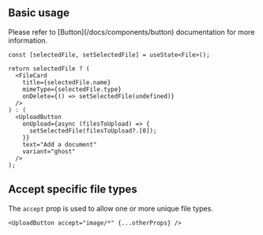 

## Basic usage

<Callout title="This component is a button">
  Please refer to [Button](/docs/components/button) documentation for more
  information.
</Callout>

<Preview>
  <DemoUploadButton />
</Preview>

```tsx
const [selectedFile, setSelectedFile] = useState<File>();

return selectedFile ? (
  <FileCard
    title={selectedFile.name}
    mimeType={selectedFile.type}
    onDelete={() => setSelectedFile(undefined)}
  />
) : (
  <UploadButton
    onUpload={async (filesToUpload) => {
      setSelectedFile(filesToUpload?.[0]);
    }}
    text="Add a document"
    variant="ghost"
  />
);
```

## Accept specific file types

The `accept` prop is used to allow one or more unique file types.

<Preview>
  <DemoUploadButton withAccept />
</Preview>

```tsx
<UploadButton accept="image/*" {...otherProps} />
```
